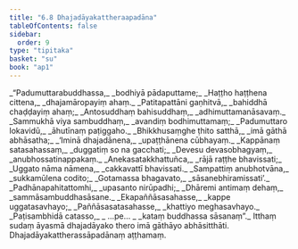 ```yaml
---
title: "6.8 Dhajadāyakattheraapadāna"
tableOfContents: false
sidebar:
  order: 9
type: "tipitaka"
basket: "su"
book: "ap1"
---
```



<DynamicBreadcrumb />

<Division number="57" book="ap1">

<Paragraph number="1446" type="verses" book="ap1">
_“Padumuttarabuddhassa,_  
_bodhiyā pādaputtame;_  
_Haṭṭho haṭṭhena cittena,_  
_dhajamāropayiṃ ahaṃ._  

</Paragraph>

</Division>
<Division number="58" book="ap1">

<Paragraph number="1447" type="verses" book="ap1">
_Patitapattāni gaṇhitvā,_  
_bahiddhā chaḍḍayiṃ ahaṃ;_  
_Antosuddhaṃ bahisuddhaṃ,_  
_adhimuttamanāsavaṃ._  

</Paragraph>

</Division>
<Division number="59" book="ap1">

<Paragraph number="1448" type="verses" book="ap1">
_Sammukhā viya sambuddhaṃ,_  
_avandiṃ bodhimuttamaṃ;_  
_Padumuttaro lokavidū,_  
_āhutīnaṃ paṭiggaho._  

</Paragraph>

</Division>
<Division number="60" book="ap1">

<Paragraph number="1449" type="verses" book="ap1">
_Bhikkhusaṃghe ṭhito satthā,_  
_imā gāthā abhāsatha;_  
_‘Iminā dhajadānena,_  
_upaṭṭhānena cūbhayaṃ._  

</Paragraph>

</Division>
<Division number="61" book="ap1">

<Paragraph number="1450" type="verses" book="ap1">
_Kappānaṃ satasahassaṃ,_  
_duggatiṃ so na gacchati;_  
_Devesu devasobhagyaṃ,_  
_anubhossatinappakaṃ._  

</Paragraph>

</Division>
<Division number="62" book="ap1">

<Paragraph number="1451" type="verses" book="ap1">
_Anekasatakkhattuñca,_  
_rājā raṭṭhe bhavissati;_  
_Uggato nāma nāmena,_  
_cakkavattī bhavissati._  

</Paragraph>

</Division>
<Division number="63" book="ap1">

<Paragraph number="1452" type="verses" book="ap1">
_Sampattiṃ anubhotvāna,_  
_sukkamūlena codito;_  
_Gotamassa bhagavato,_  
_sāsanebhiramissati’._  

</Paragraph>

</Division>
<Division number="64" book="ap1">

<Paragraph number="1453" type="verses" book="ap1">
_Padhānapahitattomhi,_  
_upasanto nirūpadhi;_  
_Dhāremi antimaṃ dehaṃ,_  
_sammāsambuddhasāsane._  

</Paragraph>

</Division>
<Division number="65" book="ap1">

<Paragraph number="1454" type="verses" book="ap1">
_Ekapaññāsasahasse,_  
_kappe uggatasavhayo;_  
_Paññāsasatasahasse,_  
_khattiyo meghasavhayo._  

</Paragraph>

</Division>
<Division number="66" book="ap1">

<Paragraph number="1455" type="verses" book="ap1">
_Paṭisambhidā catasso,_  
_ …pe… _  
_kataṃ buddhassa sāsanaṃ”._  

</Paragraph>

<Paragraph number="1456" book="ap1">
Itthaṃ sudaṃ āyasmā dhajadāyako thero imā gāthāyo abhāsitthāti.

</Paragraph>
</Division>

<Paragraph number="1457" type="center" book="ap1">
Dhajadāyakattherassāpadānaṃ aṭṭhamaṃ.
</Paragraph>